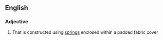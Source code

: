 ==English==

===Adjective===
{{en-adj|-}}

# That is constructed using [[spring]]s enclosed within a padded fabric cover